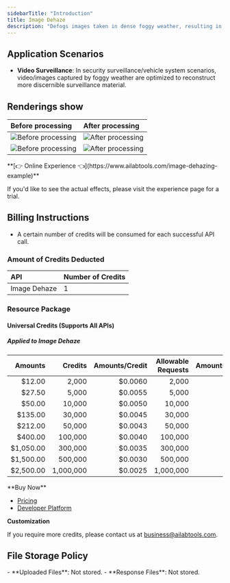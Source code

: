 ```yaml
---
sidebarTitle: "Introduction"
title: Image Dehaze
description: "Defogs images taken in dense foggy weather, resulting in unrecognizable details, to restore clearer and more realistic images."
---
```


## Application Scenarios

- **Video Surveillance**: In security surveillance/vehicle system scenarios, video/images captured by foggy weather are optimized to reconstruct more discernible surveillance material.

## Renderings show

| Before processing                                                                | After processing                                                                     |
|:---------------------------------------------------------------------------------|:-------------------------------------------------------------------------------------|
| ![Before processing](https://img.ailabtools.com/rapidapi/Dehaze/untreated-1.jpg) | ![After processing](https://img.ailabtools.com/rapidapi/Dehaze/processed-1-min.jpeg) |
| ![Before processing](https://img.ailabtools.com/rapidapi/Dehaze/untreated-4.jpg) | ![After processing](https://img.ailabtools.com/rapidapi/Dehaze/processed-4-min.jpeg) |
<Tip>
**[👉 Online Experience 👈](https://www.ailabtools.com/image-dehazing-example)**

If you'd like to see the actual effects, please visit the experience page for a trial.
</Tip>
## Billing Instructions

- A certain number of credits will be consumed for each successful API call.

### Amount of Credits Deducted

| API          | Number of Credits |
|:-------------|:------------------|
| Image Dehaze | 1                 |

### Resource Package

#### Universal Credits (Supports All APIs)

##### Applied to Image Dehaze

|   Amounts |   Credits | Amounts/Credit | Allowable Requests | Amounts/Request |
|----------:|----------:|---------------:|-------------------:|----------------:|
|    $12.00 |     2,000 |        $0.0060 |              2,000 |         $0.0060 |
|    $27.50 |     5,000 |        $0.0055 |              5,000 |         $0.0055 |
|    $50.00 |    10,000 |        $0.0050 |             10,000 |         $0.0050 |
|   $135.00 |    30,000 |        $0.0045 |             30,000 |         $0.0045 |
|   $212.00 |    50,000 |        $0.0043 |             50,000 |         $0.0043 |
|   $400.00 |   100,000 |        $0.0040 |            100,000 |         $0.0040 |
| $1,050.00 |   300,000 |        $0.0035 |            300,000 |         $0.0035 |
| $1,500.00 |   500,000 |        $0.0030 |            500,000 |         $0.0030 |
| $2,500.00 | 1,000,000 |        $0.0025 |          1,000,000 |         $0.0025 |
<Tip>
**Buy Now**

- <a href="https://www.ailabtools.com/price?tab=developer" target="_blank">Pricing</a>
- <a href="https://www.ailabtools.com/developer-platform" target="_blank">Developer Platform</a>

**Customization**

If you require more credits, please contact us at <a href="mailto:business@ailabtools.com">business@ailabtools.com</a>.
</Tip>
## File Storage Policy
<Tip>
- **Uploaded Files**: Not stored.
- **Response Files**: Not stored.
</Tip>